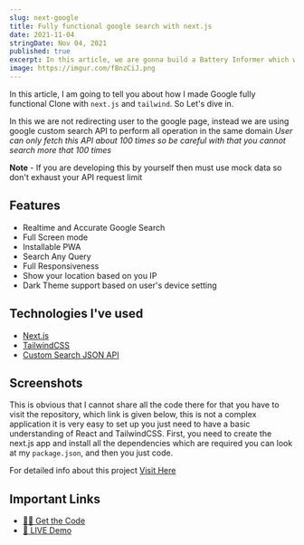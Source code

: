 ```yaml
---
slug: next-google
title: Fully functional google search with next.js
date: 2021-11-04
stringDate: Nov 04, 2021
published: true
excerpt: In this article, we are gonna build a Battery Informer which will display the battery status and the other information along with it such as the charging status, charging level and the discharging time.
image: https://imgur.com/fBnzCiJ.png 
---
```


In this article, I am going to tell you about how I made Google fully functional Clone with `next.js` and `tailwind`. So Let's dive in.

In this we are not redirecting user to the google page, instead we are using google custom search API to perform all operation in the same domain _User can only fetch this API about 100 times so be careful with that you cannot search more that 100 times_

**Note** - If you are developing this by yourself then must use mock data so don't exhaust your API request limit

## Features

- Realtime and Accurate Google Search
- Full Screen mode
- Installable PWA
- Search Any Query
- Full Responsiveness
- Show your location based on you IP
- Dark Theme support based on user's device setting

## Technologies I've used

- [Next.js](https://nextjs.org/)
- [TailwindCSS](https://tailwindcss.com/)
- [Custom Search JSON API](https://rb.gy/0lfupd)

## Screenshots

<Figcaption
  src="https://rb.gy/snaajr"
  alt="Desktop - Home Page"
  caption="Desktop - Home Page"
/>

<Figcaption
  src="https://rb.gy/zsiyme"
  alt="Desktop - Results Page"
  caption="Desktop - Results Page"
/>

<Figcaption
  src="https://i.imgur.com/3CxDBaG.png"
  alt="Mobile - Home Page"
  caption="Mobile - Home Page"
/>

<Figcaption
  src="https://i.imgur.com/PovTPVT.png"
  alt="Mobile - Result Page"
  caption="Mobile - Result Page"
/>

This is obvious that I cannot share all the code there for that you have to visit the repository, which link is given below, this is not a complex application it is very easy to set up you just need to have a basic understanding of React and TailwindCSS.
First, you need to create the next.js app and install all the dependencies which are required you can look at my `package.json`, and then you just code.

For detailed info about this project [Visit Here](https://github.com/j471n/next-google#readme)

## Important Links

- [👨‍💻 Get the Code ](https://github.com/j471n/next-google)
- [🚀 LIVE Demo ](https://next-gooogle.vercel.app/)
